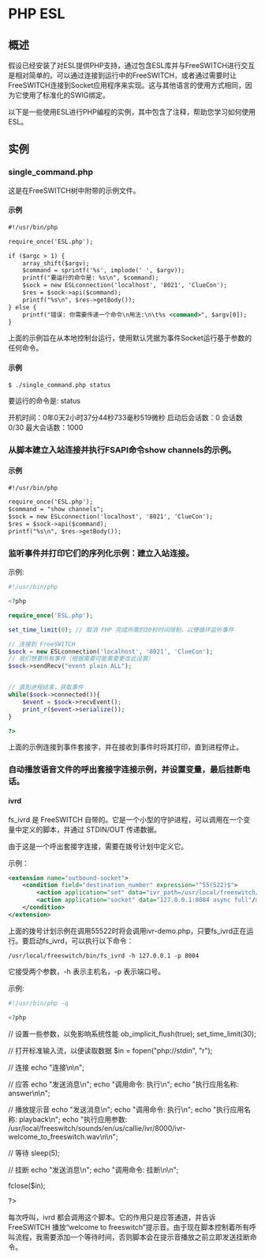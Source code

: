 # PHP ESL

## 概述

假设已经安装了对ESL提供PHP支持，通过包含ESL库并与FreeSWITCH进行交互是相对简单的。可以通过连接到运行中的FreeSWITCH，或者通过需要时让FreeSWITCH连接到Socket应用程序来实现。这与其他语言的使用方式相同，因为它使用了标准化的SWIG绑定。

以下是一些使用ESL进行PHP编程的实例，其中包含了注释，帮助您学习如何使用ESL。

## 实例

### single_command.php

这是在FreeSWITCH树中附带的示例文件。

#### 示例

```xml
#!/usr/bin/php

require_once('ESL.php');

if ($argc > 1) {
    array_shift($argv);
    $command = sprintf('%s', implode(' ', $argv));
    printf("要运行的命令是: %s\n", $command);
    $sock = new ESLconnection('localhost', '8021', 'ClueCon');
    $res = $sock->api($command);
    printf("%s\n", $res->getBody());
} else {
    printf("错误: 你需要传递一个命令\n用法:\n\t%s <command>", $argv[0]);
}
```

上面的示例旨在从本地控制台运行，使用默认凭据为事件Socket运行基于参数的任何命令。

#### 示例

```xml
$ ./single_command.php status
```

要运行的命令是: status

开机时间：0年0天2小时37分44秒733毫秒519微秒
启动后会话数：0
会话数 0/30
最大会话数：1000

### 从脚本建立入站连接并执行FSAPI命令show channels的示例。

#### 示例

```xml
#!/usr/bin/php

require_once('ESL.php');
$command = "show channels";
$sock = new ESLconnection('localhost', '8021', 'ClueCon');
$res = $sock->api($command);
printf("%s\n", $res->getBody());
```

### 监听事件并打印它们的序列化示例：建立入站连接。

示例:

```php
#!/usr/bin/php

<?php

require_once('ESL.php');

set_time_limit(0); // 取消 PHP 完成所需的30秒时间限制，以便循环监听事件

// 连接到 FreeSWITCH
$sock = new ESLconnection('localhost', '8021', 'ClueCon');
// 我们想要所有事件（根据需要可能需要更改此设置）
$sock->sendRecv("event plain ALL");


// 直到进程结束，获取事件
while($sock->connected()){
    $event = $sock->recvEvent();
    print_r($event->serialize());
}

?>
```

上面的示例连接到事件套接字，并在接收到事件时将其打印，直到进程停止。

### 自动播放语音文件的呼出套接字连接示例，并设置变量，最后挂断电话。

#### ivrd

fs_ivrd 是 FreeSWITCH 自带的。它是一个小型的守护进程，可以调用在一个变量中定义的脚本，并通过 STDIN/OUT 传递数据。

由于这是一个呼出套接字连接，需要在拨号计划中定义它。

示例：

```xml
<extension name="outbound-socket">
    <condition field="destination_number" expression="^55(522)$">
        <action application="set" data="ivr_path=/usr/local/freeswitch/scripts/ivrd-demo.php"/>
        <action application="socket" data="127.0.0.1:8084 async full"/>
    </condition>
</extension>
```

上面的拨号计划示例在调用55522时将会调用ivr-demo.php，只要fs_ivrd正在运行。要启动fs_ivrd，可以执行以下命令：

```shell
/usr/local/freeswitch/bin/fs_ivrd -h 127.0.0.1 -p 8004
```

它接受两个参数，-h 表示主机名，-p 表示端口号。

示例:

```php
#!/usr/bin/php -q

<?php
```

// 设置一些参数，以免影响系统性能
ob_implicit_flush(true);
set_time_limit(30);

// 打开标准输入流，以便读取数据
$in = fopen("php://stdin", "r");

// 连接
echo "连接\n\n";

// 应答
echo "发送消息\n";
echo "调用命令: 执行\n";
echo "执行应用名称: answer\n\n";

// 播放提示音
echo "发送消息\n";
echo "调用命令: 执行\n";
echo "执行应用名称: playback\n";
echo "执行应用参数: /usr/local/freeswitch/sounds/en/us/callie/ivr/8000/ivr-welcome_to_freeswitch.wav\n\n";

// 等待
sleep(5);

// 挂断
echo "发送消息\n";
echo "调用命令: 挂断\n\n";

fclose($in);

?>

每次呼叫，ivrd 都会调用这个脚本。它的作用只是应答通道，并告诉 FreeSWITCH 播放“welcome to freeswitch”提示音。由于现在脚本控制着所有呼叫流程，我需要添加一个等待时间，否则脚本会在提示音播放之前立即发送挂断命令。